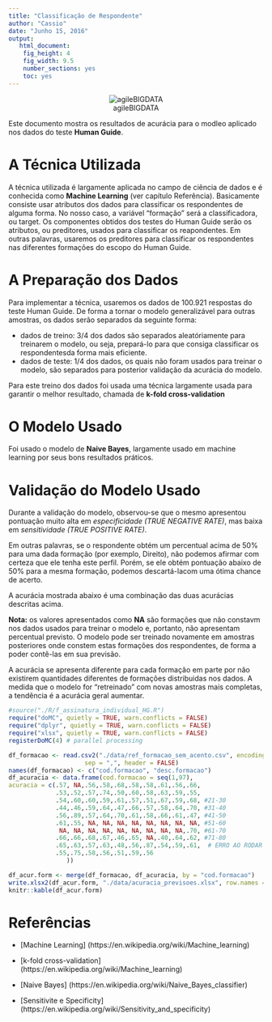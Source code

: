 ```yaml
---
title: "Classificação de Respondente"
author: "Cassio"
date: "Junho 15, 2016"
output: 
   html_document:
    fig_height: 4
    fig_width: 9.5
    number_sections: yes
    toc: yes
---
```


<center>![agileBIGDATA](./logoAgileBD.png)</center>

Este documento mostra os resultados de acurácia para o modleo aplicado nos dados do teste **Human Guide**.

# A Técnica Utilizada #

A técnica utilizada é largamente aplicada no campo de ciência de dados e é conhecida como **Machine Learning** (ver capítulo Referência). Basicamente consiste usar atributos dos dados para classificar os respondentes de alguma forma.
No nosso caso, a variável "formação" será a classificadora, ou target. Os componentes obtidos dos testes do Human Guide serão os atributos, ou preditores, usados para classificar os reapondentes.
Em outras palavras, usaremos os preditores para classificar os respondentes nas diferentes formações do escopo do Human Guide.

# A Preparação dos Dados #

Para implementar a técnica, usaremos os dados de 100.921 respostas do teste Human Guide.
De forma a tornar o modelo generalizável para outras amostras, os dados serão separados da seguinte forma:

+ dados de treino: 3/4 dos dados são separados aleatóriamente para treinarem o modelo, ou seja, prepará-lo para que consiga classificar os respondentesda forma mais eficiente.
+ dados de teste: 1/4 dos dados, os quais não foram usados para treinar o modelo, são separados para posterior validação da acurácia do modelo.

Para este treino dos dados foi usada uma técnica largamente usada para garantir o melhor resultado, chamada de **k-fold cross-validation**

# O Modelo Usado #

Foi usado o modelo de **Naive Bayes**, largamente usado em machine learning por seus bons resultados práticos.

# Validação do Modelo Usado #

Durante a validação do modelo, observou-se que o mesmo apresentou pontuação muito alta em *especificidade (TRUE NEGATIVE RATE)*, mas baixa em *sensitividade (TRUE POSITIVE RATE)*.

Em outras palavras, se o respondente obtém um percentual acima de 50% para uma dada formação (por exemplo, Direito), não podemos afirmar com certeza que ele tenha este perfil. Porém, se ele obtém pontuação abaixo de 50% para a mesma formação, podemos descartá-lacom uma ótima chance de acerto.

A acurácia mostrada abaixo é uma combinação das duas acurácias descritas acima.

**Nota:** os valores apresentados como **NA** são formações que não constavm nos dados usados para treinar o modelo e, portanto, não apresentam percentual previsto. O modelo pode ser treinado novamente em amostras posteriores onde constem estas formações dos respondentes, de forma a poder contê-las em sua previsão. 

A acurácia se apresenta diferente para cada formação em parte por não existirem quantidades diferentes de formações distribuidas nos dados. 
A medida que o modelo for "retreinado" com novas amostras mais completas, a tendência é a acurácia geral aumentar.
```r
#source("./R/f_assinatura_individual_HG.R") 
require("doMC", quietly = TRUE, warn.conflicts = FALSE)
require("dplyr", quietly = TRUE, warn.conflicts = FALSE)
require("xlsx", quietly = TRUE, warn.conflicts = FALSE)
registerDoMC(4) # parallel processing
```

```r
df_formacao <- read.csv2("./data/ref_formacao_sem_acento.csv", encoding = "Latin-1", 
                     sep = ",", header = FALSE)
names(df_formacao) <- c("cod.formacao", "desc.formacao")
df_acuracia <- data.frame(cod.formacao = seq(1,97), 
acuracia = c(.57, NA,.56,.58,.68,.58,.58,.61,.56,.66,              
             .53,.52,.57,.74,.50,.60,.58,.63,.59,.55,      
             .54,.60,.60,.59,.61,.57,.51,.67,.59,.68, #21-30
             .44,.46,.59,.64,.47,.66,.57,.58,.64,.70, #31-40
             .56,.89,.57,.64,.70,.61,.58,.66,.61,.47, #41-50
             .61,.55, NA, NA, NA, NA, NA, NA, NA, NA, #51-60
              NA, NA, NA, NA, NA, NA, NA, NA, NA,.70, #61-70
             .66,.66,.68,.67,.46,.65, NA,.40,.64,.62, #71-80
             .65,.63,.57,.63,.48,.56,.87,.54,.59,.61,  # ERRO AO RODAR 76
             .55,.75,.58,.56,.51,.59,.56
                ))

df_acur.form <- merge(df_formacao, df_acuracia, by = "cod.formacao")                           
write.xlsx2(df_acur.form, "./data/acuracia_previsoes.xlsx", row.names = FALSE)                            
knitr::kable(df_acur.form)
```

# Referências #

+ [Machine Learning] (https://en.wikipedia.org/wiki/Machine_learning)

+ [k-fold cross-validation] (https://en.wikipedia.org/wiki/Machine_learning)

+ [Naive Bayes] (https://en.wikipedia.org/wiki/Naive_Bayes_classifier)

+ [Sensitivite e Specificity] (https://en.wikipedia.org/wiki/Sensitivity_and_specificity)
